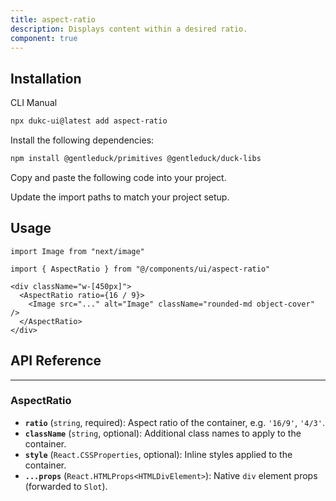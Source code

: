 ```yaml
---
title: aspect-ratio
description: Displays content within a desired ratio.
component: true
---
```


<ComponentPreview
  name="aspect-ratio-1"
  title="Aspect Ratio"
  description="A component that displays an image with a 16:9 aspect ratio."
/>

## Installation

<Tabs defaultValue="cli">

<TabsList>
  <TabsTrigger value="cli">CLI</TabsTrigger>
  <TabsTrigger value="manual">Manual</TabsTrigger>
</TabsList>
<TabsContent value="cli">

```bash
npx dukc-ui@latest add aspect-ratio
```

</TabsContent>

<TabsContent value="manual">

<Steps>

<Step>Install the following dependencies:</Step>

```bash
npm install @gentleduck/primitives @gentleduck/duck-libs
```

<Step>Copy and paste the following code into your project.</Step>

<ComponentSource name="aspect-ratio" />

<Step>Update the import paths to match your project setup.</Step>

</Steps>

</TabsContent>

</Tabs>

## Usage

```tsx
import Image from "next/image"

import { AspectRatio } from "@/components/ui/aspect-ratio"
```

```tsx
<div className="w-[450px]">
  <AspectRatio ratio={16 / 9}>
    <Image src="..." alt="Image" className="rounded-md object-cover" />
  </AspectRatio>
</div>
```

## API Reference

---

### **AspectRatio**

* **`ratio`** (`string`, required): Aspect ratio of the container, e.g. `'16/9'`, `'4/3'`.
* **`className`** (`string`, optional): Additional class names to apply to the container.
* **`style`** (`React.CSSProperties`, optional): Inline styles applied to the container.
* **`...props`** (`React.HTMLProps<HTMLDivElement>`): Native `div` element props (forwarded to `Slot`).


